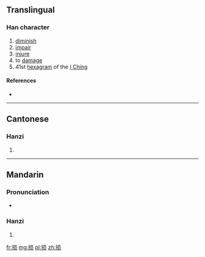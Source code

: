 {{also|損}}
==Translingual==

===Han character===
{{Han char|rn=64|rad=手|as=07|sn=10|four=|canj=手口月人 (QRBO)|ids=⿰[[扌]][[员]]}}

# [[diminish]]
# [[impair]]
# [[injure]]
# to [[damage]]
# 41st [[hexagram]] of the [[I Ching]]

====References====
* {{Han ref|kx=0434.241|hdz=31883.010|uh=635F|ud=25439}}

----

==Cantonese==

===Hanzi===
{{yue-hanzi|jyut=|y=syun2|tra=損}}

# {{defn|lang=yue|sort=手07}}

----

==Mandarin==

===Pronunciation===
* {{audio|Zh-sun.ogg|Audio|lang=cmn}}

===Hanzi===
{{cmn-hanzi|tra=損|pin=[[sǔn]] ([[sun3]])|wg=sun<sup>3</sup>}}

# {{defn|lang=cmn|sort=手07}}

[[fr:损]]
[[mg:损]]
[[pl:损]]
[[zh:损]]